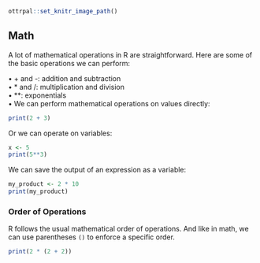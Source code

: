 ```r
ottrpal::set_knitr_image_path()
```

## Math 

A lot of mathematical operations in R are straightforward. Here are some of the basic operations we can perform:

• + and -: addition and subtraction \
• * and /: multiplication and division \
• **: exponentials \
• We can perform mathematical operations on values directly: \

```r
print(2 + 3)
```

Or we can operate on variables:

```r
x <- 5 
print(5**3)
```

We can save the output of an expression as a variable:

```r
my_product <- 2 * 10
print(my_product)
```

### Order of Operations

R follows the usual mathematical order of operations. And like in math, we can use parentheses `()` to enforce a specific order.

```r
print(2 * (2 + 2))
```